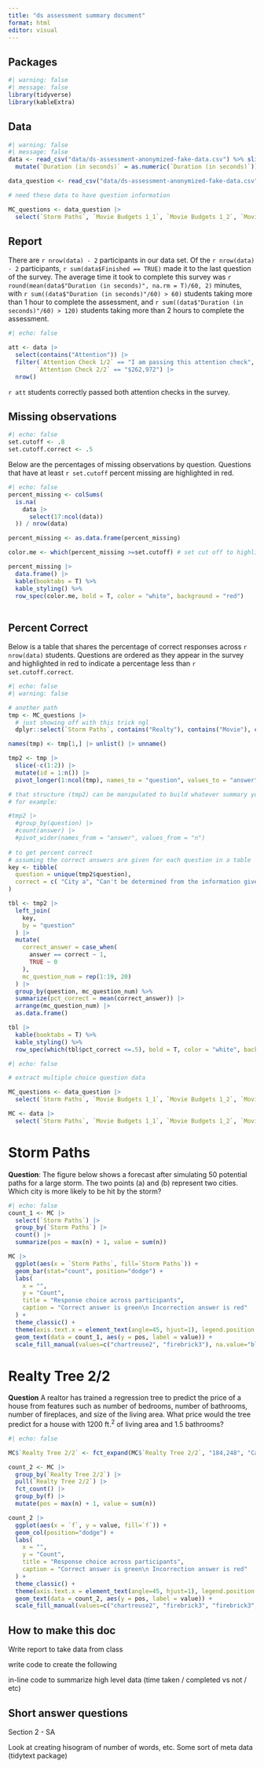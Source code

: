 ```yaml
---
title: "ds assessment summary document"
format: html
editor: visual
---
```


## Packages

```r
#| warning: false
#| message: false
library(tidyverse)
library(kableExtra)
```

## Data 

```r
#| warning: false
#| message: false
data <- read_csv("data/ds-assessment-anonymized-fake-data.csv") %>% slice(3:nrow(.)) |>
  mutate(`Duration (in seconds)` = as.numeric(`Duration (in seconds)`))

data_question <- read_csv("data/ds-assessment-anonymized-fake-data.csv") %>% replace(is.na(.), "0") #doesn't work with other pipe. Perhaps better way to do this? 

# need these data to have question information

MC_questions <- data_question |>
  select(`Storm Paths`, `Movie Budgets 1_1`, `Movie Budgets 1_2`, `Movie Budgets 1_3`, `Movie Budgets 1_4`, `Movie Budgets 2`, `Disease Screening _1`, `Disease Screening _2`, `Disease Screening _3`, `Disease Screening _4`, `He Said She Said 1/3`, `He Said She Said 2/3` , `He Said She Said 3/3`, `Build-a-Plot`, `Realty Tree 1/2`, `Realty Tree 2/2`, `Website Testing 1/3`, `Website Testing 2/3`, `Website Testing 3/3` )
```

## Report 

There are `r nrow(data) - 2` participants in our data set. Of the `r nrow(data) - 2` participants, `r sum(data$Finished == TRUE)` made it to the last question of the survey. The average time it took to complete this survey was `r round(mean(data$"Duration (in seconds)", na.rm = T)/60, 2)` minutes, with `r sum((data$"Duration (in seconds)"/60) > 60)` students taking more than 1 hour to complete the assessment, and `r sum((data$"Duration (in seconds)"/60) > 120)` students taking more than 2 hours to complete the assessment.  


```r
#| echo: false

att <- data |>
  select(contains("Attention")) |>
  filter(`Attention Check 1/2` == "I am passing this attention check",
        `Attention Check 2/2` == "$262,972") |>
  nrow()
```

`r att` students correctly passed both attention checks in the survey. 

## Missing observations 

```r
#| echo: false
set.cutoff <- .8
set.cutoff.correct <- .5
```

Below are the percentages of missing observations by question. Questions that have at least `r set.cutoff` percent missing are highlighted in red. 

```r
#| echo: false
percent_missing <- colSums(
  is.na(
    data |>
      select(17:ncol(data)) 
  )) / nrow(data)

percent_missing <- as.data.frame(percent_missing)

color.me <- which(percent_missing >=set.cutoff) # set cut off to highlight table

percent_missing |>
  data.frame() |>
  kable(booktabs = T) %>%
  kable_styling() %>%
  row_spec(color.me, bold = T, color = "white", background = "red")
                            
```

## Percent Correct

Below is a table that shares the percentage of correct responses across `r nrow(data)` students. Questions are ordered as they appear in the survey and highlighted in red to indicate a percentage less than `r set.cutoff.correct`. 

```r
#| echo: false
#| warning: false

# another path
tmp <- MC_questions |>
  # just showing off with this trick ngl
  dplyr::select(`Storm Paths`, contains("Realty"), contains("Movie"), contains("Screening"), contains("He Said"), contains("Build"), contains("Website"))

names(tmp) <- tmp[1,] |> unlist() |> unname()

tmp2 <- tmp |>
  slice(-c(1:2)) |>
  mutate(id = 1:n()) |>
  pivot_longer(1:ncol(tmp), names_to = "question", values_to = "answer") 

# that structure (tmp2) can be manipulated to build whatever summary you need
# for example:

#tmp2 |>
  #group_by(question) |>
  #count(answer) |>
  #pivot_wider(names_from = "answer", values_from = "n") 
  
# to get percent correct
# assuming the correct answers are given for each question in a table
key <- tibble(
  question = unique(tmp2$question),
  correct = c( "City a", "Can't be determined from the information given", "$151,424", "Plot A", "Plot D", "Plot D", "Plot B,Plot D", "Horror", "Plot C", "Plot C", "Plot C", "Plot C", "FALSE", "TRUE", "Need additional information to determine this:" , "County boundaries,Number of adults living in each county,Number of unemployed adults living in each county", "Valid", "Cannot determine from this plot", "Cannot determine from this plot")
)

tbl <- tmp2 |>
  left_join(
    key,
    by = "question"
  ) |>
  mutate(
    correct_answer = case_when(
      answer == correct ~ 1,
      TRUE ~ 0
    ),
    mc_question_num = rep(1:19, 20)
  ) |> 
  group_by(question, mc_question_num) %>%
  summarize(pct_correct = mean(correct_answer)) |>
  arrange(mc_question_num) |>
  as.data.frame()

tbl |>
  kable(booktabs = T) %>%
  kable_styling() %>%
  row_spec(which(tbl$pct_correct <=.5), bold = T, color = "white", background = "red")
```



```r
#| echo: false

# extract multiple choice question data

MC_questions <- data_question |>
  select(`Storm Paths`, `Movie Budgets 1_1`, `Movie Budgets 1_2`, `Movie Budgets 1_3`, `Movie Budgets 1_4`, `Movie Budgets 2`, `Disease Screening _1`, `Disease Screening _2`, `Disease Screening _3`, `Disease Screening _4`, `He Said She Said 1/3`, `He Said She Said 2/3` , `He Said She Said 3/3`, `Build-a-Plot`, `Realty Tree 1/2`, `Realty Tree 2/2`, `Website Testing 1/3`, `Website Testing 2/3`, `Website Testing 3/3` )

MC <- data |>
  select(`Storm Paths`, `Movie Budgets 1_1`, `Movie Budgets 1_2`, `Movie Budgets 1_3`, `Movie Budgets 1_4`, `Movie Budgets 2`, `Disease Screening _1`, `Disease Screening _2`, `Disease Screening _3`, `Disease Screening _4`, `He Said She Said 1/3`, `He Said She Said 2/3` , `He Said She Said 3/3`, `Build-a-Plot`, `Realty Tree 1/2`, `Realty Tree 2/2`, `Website Testing 1/3`, `Website Testing 2/3`, `Website Testing 3/3` )
```

# Storm Paths

**Question**: The figure below shows a forecast after simulating 50 potential paths for a large storm. The two points (a) and (b) represent two cities. Which city is more likely to be hit by the storm?

```r
#| echo: false
count_1 <- MC |>
  select(`Storm Paths`) |>
  group_by(`Storm Paths`) |>
  count() |>
  summarize(pos = max(n) + 1, value = sum(n))

MC |>
  ggplot(aes(x = `Storm Paths`, fill=`Storm Paths`)) +
  geom_bar(stat="count", position="dodge") +
  labs(
    x = "",
    y = "Count",
    title = "Response choice across participants",
    caption = "Correct answer is green\n Incorrection answer is red"
  ) +
  theme_classic() +
  theme(axis.text.x = element_text(angle=45, hjust=1), legend.position = "none") +
  geom_text(data = count_1, aes(y = pos, label = value)) + 
  scale_fill_manual(values=c("chartreuse2", "firebrick3"), na.value="black")
```

# Realty Tree 2/2

**Question** A realtor has trained a regression tree to predict the price of a house from features such as number of bedrooms, number of bathrooms, number of fireplaces, and size of the living area. What price would the tree predict for a house with 1200 ft.$^2$ of living area and 1.5 bathrooms?
```r
#| echo: false

MC$`Realty Tree 2/2` <- fct_expand(MC$`Realty Tree 2/2`, "184,248", "Can't be determined from the information given")

count_2 <- MC |>
  group_by(`Realty Tree 2/2`) |>
  pull(`Realty Tree 2/2`) |>
  fct_count() |>
  group_by(f) |>
  mutate(pos = max(n) + 1, value = sum(n))

count_2 |>
  ggplot(aes(x = `f`, y = value, fill=`f`)) +
  geom_col(position="dodge") +
  labs(
    x = "",
    y = "Count",
    title = "Response choice across participants",
    caption = "Correct answer is green\n Incorrection answer is red"
  ) +
  theme_classic() +
  theme(axis.text.x = element_text(angle=45, hjust=1), legend.position = "none") +
  geom_text(data = count_2, aes(y = pos, label = value)) + 
  scale_fill_manual(values=c("chartreuse2", "firebrick3", "firebrick3", "firebrick3"), na.value="black")
```


## How to make this doc

Write report to take data from class 

write code to create the following 

in-line code to summarize high level data (time taken / completed vs not / etc) 


## Short answer questions

Section 2 - SA 

Look at creating hisogram of number of words, etc. Some sort of meta data 
(tidytext package) 



